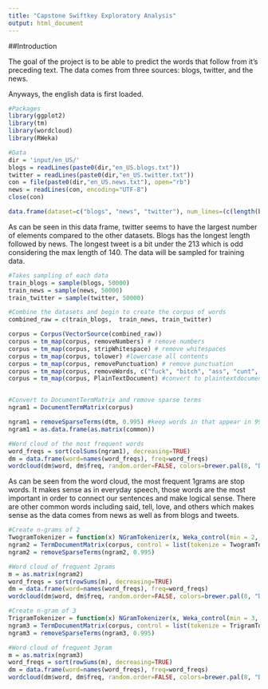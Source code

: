 ```yaml
---
title: "Capstone Swiftkey Exploratory Analysis"
output: html_document
---
```


##Introduction

The goal of the project is to be able to predict the words that follow from it's preceding text. The data comes from three sources: blogs, twitter, and the news.

Anyways, the english data is first loaded.

```r
#Packages
library(ggplot2)
library(tm)
library(wordcloud)
library(RWeka)

#Data
dir = 'input/en_US/'
blogs = readLines(paste0(dir,"en_US.blogs.txt"))
twitter = readLines(paste0(dir,"en_US.twitter.txt"))
con = file(paste0(dir,"en_US.news.txt"), open="rb")
news = readLines(con, encoding="UTF-8")
close(con)
```


```r
data.frame(dataset=c("blogs", "news", "twitter"), num_lines=(c(length(blogs), length(news),length(twitter))), max_length=c(nchar(blogs[which.max(nchar(blogs))]), nchar(news[which.max(nchar(news))]), nchar(twitter[which.max(nchar(twitter))])))
```
As can be seen in this data frame, twitter seems to have the largest number of elements compared to the other datasets. Blogs has the longest length followed by news. The longest tweet is a bit under the 213 which is odd considering the max length of 140. The data will be sampled for training data.

```r
#Takes sampling of each data
train_blogs = sample(blogs, 50000)
train_news = sample(news, 50000)
train_twitter = sample(twitter, 50000)
```

```r
#Combine the datasets and begin to create the corpus of words
combined_raw = c(train_blogs,  train_news, train_twitter)

corpus = Corpus(VectorSource(combined_raw))
corpus = tm_map(corpus, removeNumbers) # remove numbers
corpus = tm_map(corpus, stripWhitespace) # remove whitespaces
corpus = tm_map(corpus, tolower) #lowercase all contents
corpus = tm_map(corpus, removePunctuation) # remove punctuation
corpus = tm_map(corpus, removeWords, c("fuck", "bitch", "ass", "cunt", "pussy", "asshole", "douche")) #remove some swears
corpus = tm_map(corpus, PlainTextDocument) #convert to plaintextdocument


#Convert to DocumentTermMatrix and remove sparse terms
ngram1 = DocumentTermMatrix(corpus)

ngram1 = removeSparseTerms(dtm, 0.995) #keep words in that appear in 99.5%
ngram1 = as.data.frame(as.matrix(common))

#Word cloud of the most frequent words
word_freqs = sort(colSums(ngram1), decreasing=TRUE) 
dm = data.frame(word=names(word_freqs), freq=word_freqs)
wordcloud(dm$word, dm$freq, random.order=FALSE, colors=brewer.pal(8, "Dark2"), max.words=100)
```

As can be seen from the word cloud, the most frequent 1grams are stop words. It makes sense as in everyday speech, those words are the most important in order to connect our sentences and make logical sense. There are other common words including said, tell, love, and others which makes sense as the data comes from news as well as from blogs and tweets.


```r
#Create n-grams of 2
TwogramTokenizer = function(x) NGramTokenizer(x, Weka_control(min = 2, max = 2))
ngram2 = TermDocumentMatrix(corpus, control = list(tokenize = TwogramTokenizer))
ngram2 = removeSparseTerms(ngram2, 0.995)

#Word cloud of frequent 2grams
m = as.matrix(ngram2)
word_freqs = sort(rowSums(m), decreasing=TRUE) 
dm = data.frame(word=names(word_freqs), freq=word_freqs)
wordcloud(dm$word, dm$freq, random.order=FALSE, colors=brewer.pal(8, "Dark2"))
```


```r
#Create n-gram of 3
TrigramTokenizer = function(x) NGramTokenizer(x, Weka_control(min = 3, max = 3))
ngram3 = TermDocumentMatrix(corpus, control = list(tokenize = TrigramTokenizer))
ngram3 = removeSparseTerms(ngram3, 0.995)

#Word cloud of frequent 3gram
m = as.matrix(ngram3)
word_freqs = sort(rowSums(m), decreasing=TRUE) 
dm = data.frame(word=names(word_freqs), freq=word_freqs)
wordcloud(dm$word, dm$freq, random.order=FALSE, colors=brewer.pal(8, "Dark2"))
```